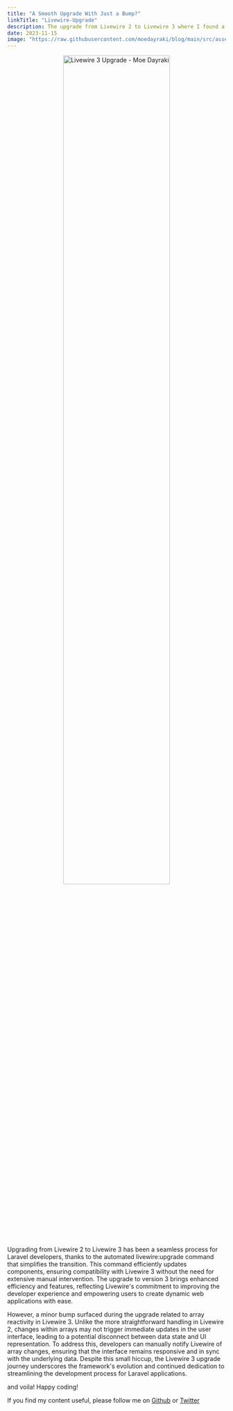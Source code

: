 ```yaml
---
title: "A Smooth Upgrade With Just a Bump?"
linkTitle: "Livewire-Upgrade"
description: The upgrade from Livewire 2 to Livewire 3 where I found a small bump.
date: 2023-11-15
image: "https://raw.githubusercontent.com/moedayraki/blog/main/src/assets/livewire-3-upgrade.jpeg"
---
```


<p align="center">
  <img
    style="width:70%"
    src="~/assets/livewire-3-upgrade.jpeg"
    alt="Livewire 3 Upgrade - Moe Dayraki"
  />
</p>

Upgrading from Livewire 2 to Livewire 3 has been a seamless process for Laravel developers, thanks to the automated livewire:upgrade command that simplifies the transition. This command efficiently updates components, ensuring compatibility with Livewire 3 without the need for extensive manual intervention. The upgrade to version 3 brings enhanced efficiency and features, reflecting Livewire's commitment to improving the developer experience and empowering users to create dynamic web applications with ease.

However, a minor bump surfaced during the upgrade related to array reactivity in Livewire 3. Unlike the more straightforward handling in Livewire 2, changes within arrays may not trigger immediate updates in the user interface, leading to a potential disconnect between data state and UI representation. To address this, developers can manually notify Livewire of array changes, ensuring that the interface remains responsive and in sync with the underlying data. Despite this small hiccup, the Livewire 3 upgrade journey underscores the framework's evolution and continued dedication to streamlining the development process for Laravel applications.

and voila!
Happy coding!

If you find my content useful, please follow me on [Github](https://github/moedayraki) or [Twitter](https://twitter/MohammedDayraki)
